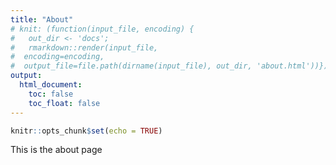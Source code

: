 ---
title: "About"
# knit: (function(input_file, encoding) {
#   out_dir <- 'docs';
#   rmarkdown::render(input_file,
#  encoding=encoding,
#  output_file=file.path(dirname(input_file), out_dir, 'about.html'))})
output: 
  html_document:
    toc: false
    toc_float: false
---

```{r setup, include=FALSE}
knitr::opts_chunk$set(echo = TRUE)
```

This is the about page
